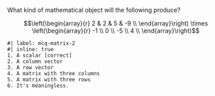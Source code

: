 <!-- matrix-2 -->

What kind of mathematical object will the following produce?

$$\left(\begin{array}{r} 
 2 & 2 & 5 & -9 \\ 
\end{array}\right) \times 
\left(\begin{array}{r} 
-1 \\ 
0 \\ 
-5 \\ 
4 \\ 
\end{array}\right)$$

```mcq
#| label: mcq-matrix-2
#| inline: true
1. A scalar [correct]
2. A column vector
3. A row vector
4. A matrix with three columns
5. A matrix with three rows
6. It's meaningless. 
```
